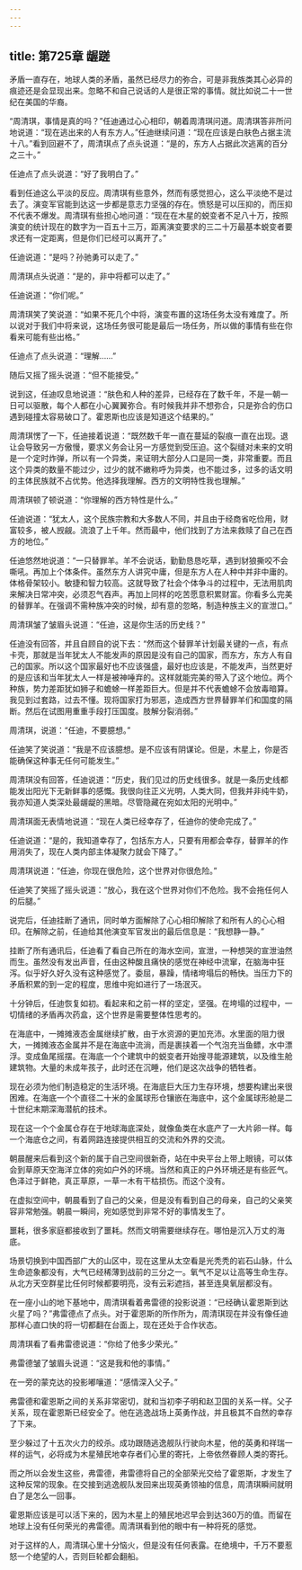 ```yaml
---
---
---
```

title: 第725章 龌蹉
---



矛盾一直存在，地球人类的矛盾，虽然已经尽力的弥合，可是非我族类其心必异的痕迹还是会显现出来。忽略不和自己说话的人是很正常的事情。就比如说二十一世纪在美国的华裔。

“周清琪，事情是真的吗？”任迪通过心心相印，朝着周清琪问道。周清琪答非所问地说道：“现在逃出来的人有东方人。”任迪继续问道：“现在应该是白肤色占据主流十八。”看到回避不了，周清琪点了点头说道：“是的，东方人占据此次逃离的百分之三十。”

任迪点了点头说道：“好了我明白了。”

看到任迪这么平淡的反应。周清琪有些意外，然而有感觉担心，这么平淡绝不是过去了。演变军官能到达这一步都是意志力坚强的存在。愤怒是可以压抑的，而压抑不代表不爆发。周清琪有些担心地问道：“现在在木星的蜕变者不足八十万，按照演变的统计现在的数字为一百五十三万，距离演变要求的三二十万最基本蜕变者要求还有一定距离，但是你们已经可以离开了。”

任迪说道：“是吗？孙驰勇可以走了。”

周清琪点头说道：“是的，非中将都可以走了。”

任迪说道：“你们呢。”

周清琪笑了笑说道：“如果不死几个中将，演变布置的这场任务太没有难度了。所以说对于我们中将来说，这场任务很可能是最后一场任务，所以做的事情有些在你看来可能有些出格。”

任迪点了点头说道：“理解……”

随后又摇了摇头说道：“但不能接受。”

说到这，任迪叹息地说道：“肤色和人种的差异，已经存在了数千年，不是一朝一日可以驱散，每个人都在小心翼翼弥合。有时候我并非不想弥合，只是弥合的伤口遇到碰撞太容易破口了。霍恩斯也应该是知道这个结果的。”

周清琪愣了一下，任迪接着说道：“既然数千年一直在蔓延的裂痕一直在出现。退让会导致另一方傲慢，要求义务会让另一方感觉到受压迫。这个裂缝对未来的文明是一个定时炸弹，所以有一个异类，来证明大部分人口是同一类，非常重要。而且这个异类的数量不能过少，过少的就不嫩称呼为异类，也不能过多，过多的话文明的主体民族就不占优势。他选择我理解。西方的文明特性我也理解。”

周清琪顿了顿说道：“你理解的西方特性是什么。”

任迪说道：“犹太人，这个民族宗教和大多数人不同，并且由于经商省吃俭用，财富较多，被人觊觎。流浪了上千年。然而最中，他们找到了方法来救赎了自己在西方的地位。”

任迪悠然地说道：“一只替罪羊。羊不会说话，勤勤恳恳吃草，遇到豺狼撕咬不会嘶吼。再加上个体条件。虽然东方人讲究中庸，但是东方人在人种中并非中庸的。体格骨架较小。敏捷和智力较高。这就导致了社会个体争斗的过程中，无法用肌肉来解决日常冲突，必须忍气吞声。再加上同样的吃苦愿意积累财富。你看多么完美的替罪羊。在强调不需种族冲突的时候，却有意的忽略，制造种族主义的宣泄口。”

周清琪皱了皱眉头说道：“任迪，这是你生活的历史线？”

任迪没有回答，并且自顾自的说下去：“然而这个替罪羊计划最关键的一点，有点卡壳，那就是当年犹太人不能发声的原因是没有自己的国家，而东方，东方人有自己的国家。所以这个国家最好也不应该强盛，最好也应该是，不能发声，当然更好的是应该和当年犹太人一样是被神唾弃的。这样就能完美的带入了这个地位。两个种族，势力差距犹如狮子和蟾蜍一样差距巨大。但是并不代表蟾蜍不会放毒暗算。我见到过套路，过去不懂。现将国家打为邪恶，造成西方世界替罪羊们和国度的隔断。然后在试图用重重手段打压国度。肢解分裂消弱。”

周清琪，说道：“任迪，不要臆想。”

任迪笑了笑说道：“我是不应该臆想。是不应该有阴谋论。但是，木星上，你是否能确保这种事无任何可能发生。”

周清琪没有回答，任迪说道：“历史，我们见过的历史线很多。就是一条历史线都能发出阳光下无新鲜事的感慨。我很向往正义光明，人类大同，但我并非纯牛奶，我亦知道人类深处最龌龊的黑暗。尽管隐藏在宛如太阳的光明中。”

周清琪面无表情地说道：“现在人类已经幸存了，任迪你的使命完成了。”

任迪说道：“是的，我知道幸存了，包括东方人，只要有用都会幸存，替罪羊的作用消失了，现在人类内部主体凝聚力就会下降了。”

周清琪说道：“任迪，你现在很危险，这个世界对你很危险。”

任迪笑了笑摇了摇头说道：“放心，我在这个世界对你们不危险。我不会拖任何人的后腿。”

说完后，任迪挂断了通讯，同时单方面解除了心心相印解除了和所有人的心心相印。在解除之前，任迪给其他演变军官发出的最后信息是：“我想静一静。”

挂断了所有通讯后，任迪看了看自己所在的海水空间，宣泄，一种想哭的宣泄油然而生。虽然没有发出声音，任由这种酸且痛快的感觉在神经中流窜，在脑海中狂泻。似乎好久好久没有这种感觉了。委屈，暴躁，情绪垮塌后的畅快。当压力下的矛盾积累的到一定的程度，思维中宛如进行了一场泯灭。

十分钟后，任迪恢复如初。看起来和之前一样的坚定，坚强。在垮塌的过程中，一切情绪的矛盾再次药盒，这个世界是需要整体性思考的。

在海底中，一摊摊液态金属继续扩散，由于水资源的更加充沛。水里面的阻力很大，一摊摊液态金属并不是在海底中流淌，而是裹挟着一个气泡充当鱼鳔，水中漂浮。变成鱼尾摇摆。在海底一个个建筑中的蜕变者开始搜寻能源建筑，以及维生舱建筑物。大量的未成年孩子，此时还在沉睡，他们是这次战争的牺牲者。

现在必须为他们制造稳定的生活环境。在海底巨大压力生存环境，想要构建出来很困难。在海底一个个直径二十米的金属球形仓镶嵌在海底中，这个金属球形舱是二十世纪末期深海潜航的技术。

现在这一个个金属仓存在于地球海底深处，就像鱼类在水底产了一大片卵一样。每一个海底仓之间，有着网路连接提供相互的交流和外界的交流。

朝晨醒来后看到这个新的属于自己空间很新奇，站在中央平台上带上眼镜，可以体会到草原天空海洋立体的宛如户外的环境。当然和真正的户外环境还是有些匠气。色泽过于鲜艳，真正草原，一草一木有干枯损伤。而这个没有。

在虚拟空间中，朝晨看到了自己的父亲，但是没有看到自己的母亲，自己的父亲笑容非常勉强。朝晨一瞬间，宛如感觉到非常不好的事情发生了。

噩耗，很多家庭都接收到了噩耗。然而文明需要继续存在。哪怕是沉入万丈的海底。

场景切换到中国西部广大的山区中，现在这里从太空看是光秃秃的岩石山脉，什么生命迹象都没有，大气已经稀薄到战前的三分之一。氧气不足以让高等生命生存。从北方天空群星比任何时候都要明亮，没有云彩遮挡，甚至连臭氧层都没有。

在一座小山的地下基地中，周清琪看着弗雷德的投影说道：“已经确认霍恩斯到达火星了吗？”弗雷德点了点头。对于霍恩斯的所作所为，周清琪现在并没有像任迪那样心直口快的将一切都翻在台面上，现在还处于合作状态。

周清琪看了看弗雷德说道：“你给了他多少荣光。”

弗雷德皱了皱眉头说道：“这是我和他的事情。”

在一旁的蒙克达的投影嘟嚷道：“感情深入父子。”

弗雷德和霍恩斯之间的关系非常密切，就和当初李子明和赵卫国的关系一样。父子关系，现在霍恩斯已经安全了。他在逃逸战场上英勇作战，并且极其不自然的幸存了下来。

至少躲过了十五次火力的绞杀。成功跟随逃逸舰队行驶向木星，他的英勇和祥瑞一样的运气，必将成为木星殖民地幸存者们心里的寄托，上帝依然眷顾人类的寄托。

而之所以会发生这些，弗雷德，弗雷德将自己的全部荣光交给了霍恩斯，才发生了这种反常的现象。在交接到逃逸舰队发回来出现英勇领袖的信息，周清琪瞬间就明白了是怎么一回事。

霍恩斯应该是可以活下来的，因为木星上的殖民地迟早会到达360万的值。而留在地球上没有任何荣光的弗雷德。周清琪看到他的眼中有一种将死的感觉。

对于这样的人，周清琪心里十分恼火，但是没有任何表露。在绝境中，千万不要惹怒一个绝望的人，否则巨轮都会翻船。